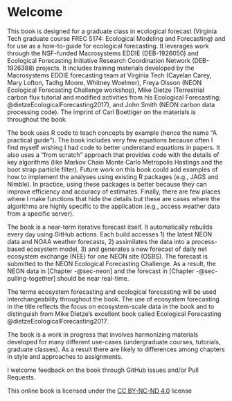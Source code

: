 # Welcome {.unnumbered}

This book is designed for a graduate class in ecological forecast (Virginia Tech graduate course FREC 5174: Ecological Modeling and Forecasting) and for use as a how-to-guide for ecological forecasting. It leverages work through the NSF-funded Macrosystems EDDIE (DEB-1926050) and Ecological Forecasting Initiative Research Coordination Network (DEB-1926388) projects. It includes training materials developed by the Macrosystems EDDIE forecasting team at Virginia Tech (Cayelan Carey, Mary Lofton, Tadhg Moore, Whitney Woelmer), Freya Olsson (NEON Ecological Forecasting Challenge workshop), Mike Dietze (Terrestrial carbon flux tutorial and modified activities from his Ecological Forecasting; @dietzeEcologicalForecasting2017), and John Smith (NEON carbon data processing code). The imprint of Carl Boettiger on the materials is throughout the book.

The book uses R code to teach concepts by example (hence the name "A practical guide"). The book includes very few equations because often I find myself wishing I had code to better understand equations in papers. It also uses a "from scratch" approach that provides code with the details of key algorithms (like Markov Chain Monte Carlo Metropolis Hastings and the boot strap particle filter). Future work on this book could add examples of how to implement the analyses using existing R packages (e.g., JAGS and Nimble). In practice, using these packages is better because they can improve efficiency and accuracy of estimates. Finally, there are few places where I make functions that hide the details but these are cases where the algorithms are highly specific to the application (e.g., access weather data from a specific server).

The book is a near-term iterative forecast itself. It automatically rebuilds every day using GitHub actions. Each build accesses 1) the latest NEON data and NOAA weather forecasts, 2) assimilates the data into a process-based ecosystem model, 3) and generates a new forecast of daily net ecosystem exchange (NEE) for one NEON site (OSBS). The forecast is submitted to the NEON Ecological Forecasting Challenge. As a result, the NEON data in [Chapter -@sec-neon] and the forecast in [Chapter -@sec-pulling-together] should be near real-time.

The terms ecosystem forecasting and ecological forecasting will be used interchangeability throughout the book. The use of ecosystem forecasting in the title reflects the focus on ecosystem-scale data in the book and to distinguish from Mike Dietze's excellent book called Ecological Forecasting @dietzeEcologicalForecasting2017.

The book is a work in progress that involves harmonizing materials developed for many different use-cases (undergraduate courses, tutorials, graduate classes). As a result there are likely to differences among chapters in style and approaches to assignments.

I welcome feedback on the book through GitHub issues and/or Pull Requests.

This online book is licensed under the [CC BY-NC-ND 4.0](https://creativecommons.org/licenses/by-nc-nd/4.0/) license
